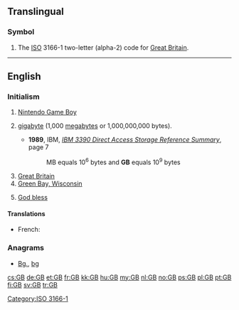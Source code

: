 ==Translingual==

===Symbol===
{{head|mul|symbol}}

# The [[ISO]] 3166-1 two-letter (alpha-2) code for [[Great Britain]].

[[Category:ISO 3166-1]]

----

==English==

===Initialism===
{{head|en|initialism}}

# [[w:Nintendo Game Boy|Nintendo Game Boy]]
# {{context|computing|lang=en}} [[gigabyte]] (1,000 [[megabyte]]s or 1,000,000,000 bytes).
#* '''1989''', IBM, ''[http://bitsavers.informatik.uni-stuttgart.de/pdf/ibm/dasd/reference_summary/GX26-4577-0_3390_Reference_Summary_Jun89.pdf IBM 3390 Direct Access Storage Reference Summary]'', page 7
#*: MB equals 10<sup>6</sup> bytes and '''GB''' equals 10<sup>9</sup> bytes
# [[Great Britain]]
# [[w:Green Bay, Wisconsin|Green Bay, Wisconsin]]
# {{context|internet slang|lang=en}} [[God bless you|God bless]]

====Translations====
{{trans-top|gigabyte}}
* French: {{t+|fr|Go}}
{{trans-mid}}
{{trans-bottom}}

===Anagrams===
* [[Bg.#English|Bg.]], [[bg#English|bg]]

[[cs:GB]]
[[de:GB]]
[[et:GB]]
[[fr:GB]]
[[kk:GB]]
[[hu:GB]]
[[my:GB]]
[[nl:GB]]
[[no:GB]]
[[ps:GB]]
[[pl:GB]]
[[pt:GB]]
[[fi:GB]]
[[sv:GB]]
[[tr:GB]]